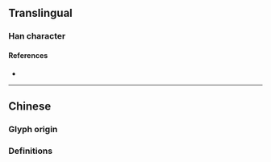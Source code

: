 {{also|橈}}
{{character info}}
==Translingual==

===Han character===
{{Han char|rn=75|rad=木|as=06|sn=10|four=|canj=DJPU,XDJPU|ids=⿰木尧}}

====References====
* {{Han ref|kx=0526.211|hdz=21197.070|uh=6861|ud=26721}}

----

==Chinese==

===Glyph origin===
{{Han simp|橈|f=堯|t=尧}}

===Definitions===
{{zh-see|橈}}